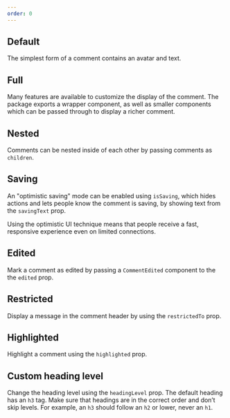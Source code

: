 ```yaml
---
order: 0
---
```



## Default

The simplest form of a comment contains an avatar and text.

<Example Component={CommentDefault} packageName="@atlaskit/comment" />

## Full

Many features are available to customize the display of the comment.
The package exports a wrapper component, as well as smaller components which can be passed through to display a richer comment.

<Example Component={CommentFull} packageName="@atlaskit/comment" />

## Nested

Comments can be nested inside of each other by passing comments as `children`.

<Example Component={CommentNested} packageName="@atlaskit/comment" />

## Saving

An "optimistic saving" mode can be enabled using `isSaving`, which hides actions and lets people know the comment is saving, by showing text from the `savingText` prop.

Using the optimistic UI technique means that people receive a fast, responsive experience even on limited connections.

<Example Component={CommentSaving} packageName="@atlaskit/comment" />

## Edited

Mark a comment as edited by passing a `CommentEdited` component to the the `edited` prop.

<Example Component={CommentEdited} packageName="@atlaskit/comment" />

## Restricted

Display a message in the comment header by using the `restrictedTo` prop.

<Example Component={CommentRestricted} packageName="@atlaskit/comment" />

## Highlighted

Highlight a comment using the `highlighted` prop.

<Example Component={CommentHighlighted} packageName="@atlaskit/comment" />

## Custom heading level

Change the heading level using the `headingLevel` prop. The default heading has an `h3` tag. Make sure that headings are in the correct order and don’t skip levels. For example, an `h3` should follow an `h2` or lower, never an `h1`.

<Example
  Component={CommentCustomHeadingLevelExample}
  packageName="@atlaskit/comment"
/>
